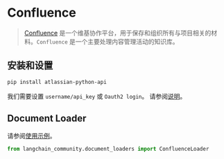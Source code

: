 # Confluence

>[Confluence](https://www.atlassian.com/software/confluence) 是一个维基协作平台，用于保存和组织所有与项目相关的材料。`Confluence` 是一个主要处理内容管理活动的知识库。


## 安装和设置

```bash
pip install atlassian-python-api
```

我们需要设置 `username/api_key` 或 `Oauth2 login`。
请参阅[说明](https://support.atlassian.com/atlassian-account/docs/manage-api-tokens-for-your-atlassian-account/)。


## Document Loader

请参阅[使用示例](/docs/integrations/document_loaders/confluence)。

```python
from langchain_community.document_loaders import ConfluenceLoader
```